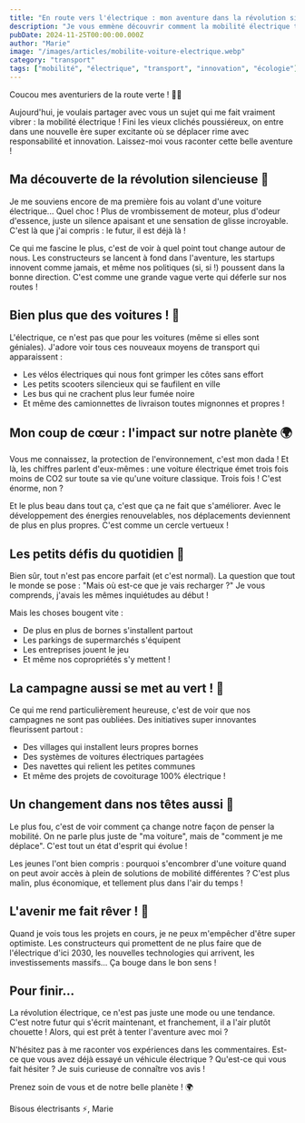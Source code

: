 ```yaml
---
title: "En route vers l'électrique : mon aventure dans la révolution silencieuse ! 🚗⚡"
description: "Je vous emmène découvrir comment la mobilité électrique transforme nos vies et notre façon de voyager. Une révolution passionnante à laquelle je participe chaque jour !"
pubDate: 2024-11-25T00:00:00.000Z
author: "Marie"
image: "/images/articles/mobilite-voiture-electrique.webp"
category: "transport"
tags: ["mobilité", "électrique", "transport", "innovation", "écologie"]
---
```


Coucou mes aventuriers de la route verte ! 🚗✨

Aujourd'hui, je voulais partager avec vous un sujet qui me fait vraiment vibrer : la mobilité électrique ! Fini les vieux clichés poussiéreux, on entre dans une nouvelle ère super excitante où se déplacer rime avec responsabilité et innovation. Laissez-moi vous raconter cette belle aventure !

## Ma découverte de la révolution silencieuse 🤫

Je me souviens encore de ma première fois au volant d'une voiture électrique... Quel choc ! Plus de vrombissement de moteur, plus d'odeur d'essence, juste un silence apaisant et une sensation de glisse incroyable. C'est là que j'ai compris : le futur, il est déjà là !

Ce qui me fascine le plus, c'est de voir à quel point tout change autour de nous. Les constructeurs se lancent à fond dans l'aventure, les startups innovent comme jamais, et même nos politiques (si, si !) poussent dans la bonne direction. C'est comme une grande vague verte qui déferle sur nos routes !

## Bien plus que des voitures ! 🛵

L'électrique, ce n'est pas que pour les voitures (même si elles sont géniales). J'adore voir tous ces nouveaux moyens de transport qui apparaissent :
- Les vélos électriques qui nous font grimper les côtes sans effort
- Les petits scooters silencieux qui se faufilent en ville
- Les bus qui ne crachent plus leur fumée noire
- Et même des camionnettes de livraison toutes mignonnes et propres !

## Mon coup de cœur : l'impact sur notre planète 🌍

Vous me connaissez, la protection de l'environnement, c'est mon dada ! Et là, les chiffres parlent d'eux-mêmes : une voiture électrique émet trois fois moins de CO2 sur toute sa vie qu'une voiture classique. Trois fois ! C'est énorme, non ?

Et le plus beau dans tout ça, c'est que ça ne fait que s'améliorer. Avec le développement des énergies renouvelables, nos déplacements deviennent de plus en plus propres. C'est comme un cercle vertueux !

## Les petits défis du quotidien 🔌

Bien sûr, tout n'est pas encore parfait (et c'est normal). La question que tout le monde se pose : "Mais où est-ce que je vais recharger ?" Je vous comprends, j'avais les mêmes inquiétudes au début !

Mais les choses bougent vite :
- De plus en plus de bornes s'installent partout
- Les parkings de supermarchés s'équipent
- Les entreprises jouent le jeu
- Et même nos copropriétés s'y mettent !

## La campagne aussi se met au vert ! 🌱

Ce qui me rend particulièrement heureuse, c'est de voir que nos campagnes ne sont pas oubliées. Des initiatives super innovantes fleurissent partout :
- Des villages qui installent leurs propres bornes
- Des systèmes de voitures électriques partagées
- Des navettes qui relient les petites communes
- Et même des projets de covoiturage 100% électrique !

## Un changement dans nos têtes aussi 💭

Le plus fou, c'est de voir comment ça change notre façon de penser la mobilité. On ne parle plus juste de "ma voiture", mais de "comment je me déplace". C'est tout un état d'esprit qui évolue !

Les jeunes l'ont bien compris : pourquoi s'encombrer d'une voiture quand on peut avoir accès à plein de solutions de mobilité différentes ? C'est plus malin, plus économique, et tellement plus dans l'air du temps !

## L'avenir me fait rêver ! 🌟

Quand je vois tous les projets en cours, je ne peux m'empêcher d'être super optimiste. Les constructeurs qui promettent de ne plus faire que de l'électrique d'ici 2030, les nouvelles technologies qui arrivent, les investissements massifs... Ça bouge dans le bon sens !

## Pour finir...

La révolution électrique, ce n'est pas juste une mode ou une tendance. C'est notre futur qui s'écrit maintenant, et franchement, il a l'air plutôt chouette ! Alors, qui est prêt à tenter l'aventure avec moi ? 

N'hésitez pas à me raconter vos expériences dans les commentaires. Est-ce que vous avez déjà essayé un véhicule électrique ? Qu'est-ce qui vous fait hésiter ? Je suis curieuse de connaître vos avis !

Prenez soin de vous et de notre belle planète ! 🌍

Bisous électrisants ⚡,
Marie
